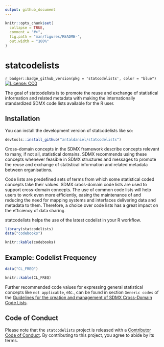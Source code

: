 ```yaml
---
output: github_document
---
```


<!-- README.md is generated from README.Rmd. Please edit that file -->

```r
knitr::opts_chunk$set(
  collapse = TRUE,
  comment = "#>",
  fig.path = "man/figures/README-",
  out.width = "100%"
)
```

# statcodelists

<!-- badges: start -->
`r badger::badge_github_version(pkg = 'statcodelists', color = "blue")`
[![License: CC0](https://img.shields.io/badge/license-CC0-lightgrey.svg)](https://cran.r-project.org/web/licenses/CC0)
<!-- badges: end -->

The goal of statcodelists is to promote the reuse and exchange of statistical information and related metadata with making the internationally standardized SDMX code lists available for the R user.

## Installation

You can install the development version of statcodelists like so:

``` r
devtools::install_github("antaldaniel/statcodelists")
```
Cross-domain concepts in the SDMX framework describe concepts relevant to many, if not all, statistical domains. SDMX recommends using these concepts whenever feasible in SDMX structures and messages to promote the reuse and exchange of statistical information and related metadata between organisations. 

Code lists are predefined sets of terms from which some statistical coded concepts take their values. SDMX cross-domain code lists are used to support cross-domain concepts. The use of common code lists will help users to work even more efficiently, easing the maintenance of and reducing the need for mapping systems and interfaces delivering data and metadata to them. Therefore, a choice over code lists has a great impact on the efficiency of data sharing.

statcodelists helps the use of the latest codelist in your R workflow.

```r
library(statcodelists)
data("codebooks")
```
```r
knitr::kable(codebooks)
```

## Example: Codelist Frequency

```r
data("CL_FREQ")
```
```r
knitr::kable(CL_FREQ)
```

Further recommended code values for expressing general statistical concepts like `not applicable`, etc., can be found in section `Generic codes` of the [Guidelines for the creation and management of SDMX Cross-Domain Code Lists](https://sdmx.org/?page_id=4345).

## Code of Conduct

Please note that the `statcodelists` project is released with a [Contributor Code of Conduct](https://contributor-covenant.org/version/2/1/CODE_OF_CONDUCT.html). By contributing to this project, you agree to abide by its terms.
